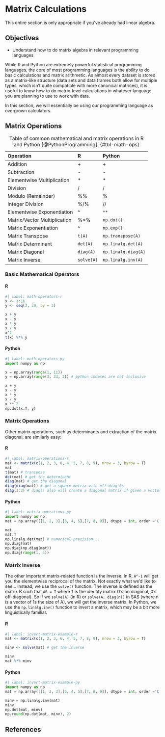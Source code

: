 # Matrix Calculations {#sec-matrix-calcs}

::: callout-advanced
This entire section is only appropriate if you've already had linear algebra.
:::

## Objectives {-}

-   Understand how to do matrix algebra in relevant programming languages

While R and Python are extremely powerful statistical programming languages, the core of most programming languages is the ability to do basic calculations and matrix arithmetic.
As almost every dataset is stored as a matrix-like structure (data sets and data frames both allow for multiple types, which isn't quite compatible with more canonical matrices), it is useful to know how to do matrix-level calculations in whatever language you are planning to use to work with data.

In this section, we will essentially be using our programming language as overgrown calculators.

## Matrix Operations

| Operation                    | R          | Python              |
|:-----------------------------|:-----------|:--------------------|
| Addition                     | \+         | \+                  |
| Subtraction                  | \-         | \-                  |
| Elementwise Multiplication   | \*         | \*                  |
| Division                     | /          | /                   |
| Modulo (Remainder)           | %%         | \%                  |
| Integer Division             | %/%        | //                  |
| Elementwise Exponentiation   | \^         | `**`                |
| Matrix/Vector Multiplication | %\*%       | `np.dot()`          |
| Matrix Exponentiation        | \^         | `np.exp()`          |
| Matrix Transpose             | `t(A)`     | `np.transpose(A)`   |
| Matrix Determinant           | `det(A)`   | `np.linalg.det(A)`  |
| Matrix Diagonal              | `diag(A)`  | `np.linalg.diag(A)` |
| Matrix Inverse               | `solve(A)` | `np.linalg.inv(A)`  |

: Table of common mathematical and matrix operations in R and Python [@PythonProgramming]. {#tbl-math-ops}

::: callout-demo
### Basic Mathematical Operators

::: panel-tabset
#### R {.unnumbered}

```r
#| label: math-operators-r
x <- 1:10
y <- seq(3, 30, by = 3)

x + y
x - y
x * y
x / y
x^2
t(x) %*% y
```

#### Python {.unnumbered}

```python
#| label: math-operators-py
import numpy as np

x = np.array(range(1, 11))
y = np.array(range(3, 33, 3)) # python indexes are not inclusive

x + y
x - y
x * y
x / y
x ** 2
np.dot(x.T, y)
```
:::
:::

::: callout-demo
### Matrix Operations

Other matrix operations, such as determinants and extraction of the matrix diagonal, are similarly easy:

::: panel-tabset
#### R {.unnumbered}

```r
#| label: matrix-operations-r
mat <- matrix(c(1, 2, 3, 6, 4, 5, 7, 8, 9), nrow = 3, byrow = T)
mat
t(mat) # transpose
det(mat) # get the determinant
diag(mat) # get the diagonal
diag(diag(mat)) # get a square matrix with off-diag 0s
diag(1:3) # diag() also will create a diagonal matrix if given a vector
```

#### Python {.unnumbered}

```python
#| label: matrix-operations-py
import numpy as np
mat = np.array([[1, 2, 3],[6, 4, 5],[7, 8, 9]], dtype = int, order ='C')

mat
mat.T
np.linalg.det(mat) # numerical precision...
np.diag(mat)
np.diag(np.diag(mat))
np.diag(range(1, 4))
```
:::
:::

::: callout-demo
### Matrix Inverse

The other important matrix-related function is the inverse.
In R, `A^-1` will get you the elementwise reciprocal of the matrix.
Not exactly what we'd like to see...
Instead, we use the `solve()` function.
The inverse is defined as the matrix B such that `AB = I` where `I` is the identity matrix (1's on diagonal, 0's off-diagonal).
So if we `solve(A)` (in R) or `solve(A, diag(n))` in SAS (where n is a vector of 1s the size of A), we will get the inverse matrix.
In Python, we use the `np.linalg.inv()` function to invert a matrix, which may be a bit more linguistically familiar.

::: panel-tabset
#### R {.unnumbered}

```r
#| label: invert-matrix-example-r
mat <- matrix(c(1, 2, 3, 6, 4, 5, 7, 8, 9), nrow = 3, byrow = T)

minv <- solve(mat) # get the inverse

minv
mat %*% minv 
```

#### Python {.unnumbered}

```python
#| label: invert-matrix-example-py
import numpy as np
mat = np.array([[1, 2, 3],[6, 4, 5],[7, 8, 9]], dtype = int, order ='C')

minv = np.linalg.inv(mat)
minv
np.dot(mat, minv)
np.round(np.dot(mat, minv), 2)
```
:::
:::

## References
